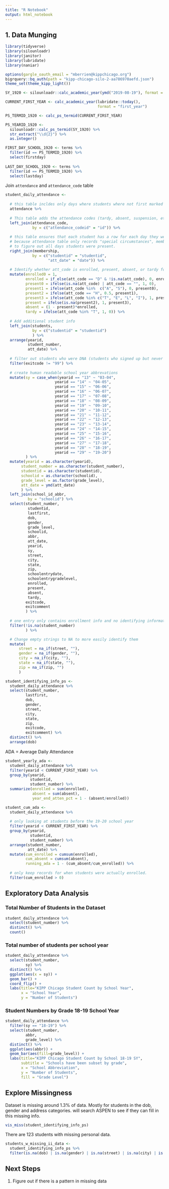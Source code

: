```yaml
---
title: "R Notebook"
output: html_notebook
---
```


## 1. Data Munging
```r
library(tidyverse)
library(silounloadr)
library(janitor)
library(lubridate)
library(naniar)

options(gargle_oauth_email = "mberrien@kippchicago.org")
bigrquery::bq_auth(path = "kipp-chicago-silo-2-aa786970aefd.json")
theme_set(theme_kipp_light())
```


```r
SY_1920 <- silounloadr::calc_academic_year(ymd("2019-08-19"), format = "firstyear")

CURRENT_FIRST_YEAR <- calc_academic_year(lubridate::today(),
                                         format = "first_year")

PS_TERMID_1920 <- calc_ps_termid(CURRENT_FIRST_YEAR)

PS_YEARID_1920 <-
  silounloadr::calc_ps_termid(SY_1920) %>%
  str_extract("\\d{2}") %>%
  as.integer()

FIRST_DAY_SCHOOL_1920 <- terms %>%
  filter(id == PS_TERMID_1920) %>% 
  select(firstday)
  
LAST_DAY_SCHOOL_1920 <- terms %>%
  filter(id == PS_TERMID_1920) %>% 
  select(lastday)
```

Join `attendance` and `attendance_code` table
```r
student_daily_attendance <- 
  
  # this table incldes only days where students where not first marked as present
  attendance %>%
  
  # This table adds the attendance codes (tardy, absent, suspension, etc.)
  left_join(attendance_code,
            by = c("attendance_codeid" = "id")) %>%
  
  # this table ensures that each student has a row for each day they were enrolled in school. 
  # because attendance table only records "special circumstances", membership table is needed
  # to figure out all days students were present. 
  right_join(membership, 
            by = c("studentid" = "studentid", 
                   "att_date" = "date")) %>%
  
  # Identify whether att_code is enrolled, present, absent, or tardy for each student by day
  mutate(enrolled0 = 1,
         enrolled = if_else(att_code == "D" & !is.na(att_code), 0, enrolled0),
         present0 = ifelse(is.na(att_code) | att_code == "", 1, 0),
         present1 = ifelse(att_code %in%  c("A", "S"), 0, present0),
         present2 = ifelse(att_code == "H", 0.5, present1),
         present3 = ifelse(att_code %in% c("T", "E", "L", "I"), 1, present2),
         present = ifelse(is.na(present2), 1, present3),
         absent = (1 - present)*enrolled,
         tardy = ifelse(att_code %in% "T", 1, 0)) %>%
  
  # Add additional student info
  left_join(students,
            by = c("studentid" = "studentid")
            ) %>%
  arrange(yearid, 
          student_number, 
          att_date) %>%
  
  # filter out students who were DNA (students who signed up but never came to school)
  filter(exitcode != "99") %>%
  
  # create human readable school year abbrevations
  mutate(sy = case_when(yearid == "13" ~ "03-04", 
                      yearid == "14" ~ "04-05", 
                      yearid == "15" ~ "06-06", 
                      yearid == "16" ~ "06-07",
                      yearid == "17" ~ "07-08", 
                      yearid == "18" ~ "08-09",
                      yearid == "19" ~ "09-10", 
                      yearid == "20" ~ "10-11",
                      yearid == "21" ~ "11-12", 
                      yearid == "22" ~ "12-13",
                      yearid == "23" ~ "13-14", 
                      yearid == "24" ~ "14-15",
                      yearid == "25" ~ "15-16",
                      yearid == "26" ~ "16-17", 
                      yearid == "27" ~ "17-18",
                      yearid == "28" ~ "18-19", 
                      yearid == "29" ~ "19-20")
         ) %>%
  mutate(yearid = as.character(yearid), 
       student_number = as.character(student_number), 
       studentid = as.character(studentid), 
       schoolid = as.character(schoolid), 
       grade_level = as.factor(grade_level), 
       att_date = ymd(att_date)
       ) %>%
  left_join(school_id_abbr, 
          by = "schoolid") %>%
  select(student_number,
          studentid,
          lastfirst,
          dob,
          gender,              
          grade_level,
          schoolid,
          abbr,
          att_date,
          yearid,
          sy,
          street,
          city,
          state,             
          zip,
          schoolentrydate,
          schoolentrygradelevel,
          enrolled,
          present,
          absent,
          tardy, 
         exitcode, 
         exitcomment
         ) %>%
  
  # one entry only contains enrollment info and no identifying information.
  filter(!is.na(student_number)
         ) %>%

  # Change empty strings to NA to more easily identify them
  mutate(
      street = na_if(street, ""),
      gender = na_if(gender, ""),
      city = na_if(city, ""),
      state = na_if(state, ""),
      zip = na_if(zip, "")
      )

```


```r
student_identifying_info_ps <-
  student_daily_attendance %>%
  select(student_number, 
         lastfirst,
         dob,
         gender,
         street,
         city,
         state,
         zip, 
         exitcode, 
         exitcomment) %>%
  distinct() %>%
  arrange(dob)
```

ADA = Average Daily Attendance
```r
student_yearly_ada <- 
  student_daily_attendance %>% 
  filter(yearid < CURRENT_FIRST_YEAR) %>%
  group_by(yearid,
           studentid, 
           student_number) %>% 
  summarize(enrolled = sum(enrolled),
            absent = sum(absent),
            year_end_atten_pct = 1 - (absent/enrolled))
```


```r
student_cum_ada <- 
  student_daily_attendance %>%
  
  # only looking at students before the 19-20 school year
  filter(yearid < CURRENT_FIRST_YEAR) %>%
  group_by(yearid,
           studentid, 
           student_number) %>% 
  arrange(student_number, 
          att_date) %>%
  mutate(cum_enrolled = cumsum(enrolled),
         cum_absent = cumsum(absent),
         running_ada = 1 - (cum_absent/cum_enrolled)) %>%
  
  # only keep records for when students were actually enrolled. 
  filter(cum_enrolled > 0)
```

## Exploratory Data Analysis

### Total Number of Students in the Dataset
```r
student_daily_attendance %>%
  select(student_number) %>%
  distinct() %>%
  count()
```

### Total number of students per school year
```r
student_daily_attendance %>%
  select(student_number, 
         sy) %>%
  distinct() %>%
  ggplot(aes(x = sy)) +
  geom_bar() +
  coord_flip() +
  labs(title="KIPP Chicago Student Count by School Year",
       x = "School Year", 
       y = "Number of Students")
```

### Student Numbers by Grade 18-19 School Year
```r
student_daily_attendance %>%
  filter(sy == "18-19") %>%
  select(student_number, 
         abbr, 
         grade_level) %>%
  distinct() %>%
  ggplot(aes(abbr)) +
  geom_bar(aes(fill=grade_level)) +
  labs(title="KIPP Chicago Student Count by School 18-19 SY",
       subtitle = "Schools have been subset by grade",
       x = "School Abbreviation",
       y = "Number of Students", 
       fill = "Grade Level")
```


## Explore Missingness
Dataset is missing around 1.3% of data. Mostly for students in the dob, gender and address categories. 
will search ASPEN to see if they can fill in this missing info. 
```r
vis_miss(student_identifying_info_ps)
```
There are 123 students with missing personal data. 

```r
students_w_missing_ii_data <- 
  student_identifying_info_ps %>% 
  filter(is.na(dob) | is.na(gender) | is.na(street) | is.na(city) | is.na(state))
```

## Next Steps

1. Figure out if there is a pattern in missing data